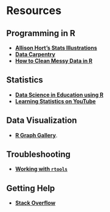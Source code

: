 # Resources

## Programming in R

  * [**Allison Hort's Stats Illustrations**](https://github.com/allisonhorst/stats-illustrations)
  * [**Data Carpentry**](https://datacarpentry.org/R-ecology-lesson/index.html)
  * [**How to Clean Messy Data in R**](https://rfortherestofus.com/2019/12/how-to-clean-messy-data-in-r/)

## Statistics

  * [**Data Science in Education using R**](https://datascienceineducation.com/)
  * [**Learning Statistics on YouTube**](http://flavioazevedo.com/stats-and-r-blog/2016/9/13/learning-r-on-youtube)

## Data Visualization

  * [**R Graph Gallery**](http://r-graph-gallery.com/).
  
## Troubleshooting

  * [**Working with `rtools`**](https://www.r-bloggers.com/common-r-programming-errors-faced-by-beginners/)

## Getting Help

  * [**Stack Overflow**](http://stackoverflow.com/)

